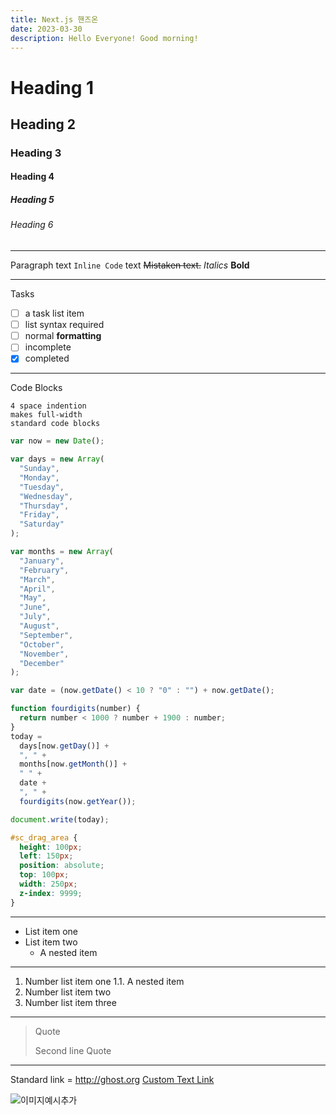 ```yaml
---
title: Next.js 핸즈온
date: 2023-03-30
description: Hello Everyone! Good morning!
---
```


# Heading 1

## Heading 2

### Heading 3

#### Heading 4

##### Heading 5

###### Heading 6

---

Paragraph
text `Inline Code` text
~~Mistaken text.~~
_Italics_
**Bold**

---

Tasks

- [ ] a task list item
- [ ] list syntax required
- [ ] normal **formatting**
- [ ] incomplete
- [x] completed

---

Code Blocks

    4 space indention
    makes full-width
    standard code blocks

```js
var now = new Date();

var days = new Array(
  "Sunday",
  "Monday",
  "Tuesday",
  "Wednesday",
  "Thursday",
  "Friday",
  "Saturday"
);

var months = new Array(
  "January",
  "February",
  "March",
  "April",
  "May",
  "June",
  "July",
  "August",
  "September",
  "October",
  "November",
  "December"
);

var date = (now.getDate() < 10 ? "0" : "") + now.getDate();

function fourdigits(number) {
  return number < 1000 ? number + 1900 : number;
}
today =
  days[now.getDay()] +
  ", " +
  months[now.getMonth()] +
  " " +
  date +
  ", " +
  fourdigits(now.getYear());

document.write(today);
```

```css
#sc_drag_area {
  height: 100px;
  left: 150px;
  position: absolute;
  top: 100px;
  width: 250px;
  z-index: 9999;
}
```

---

- List item one
- List item two
  - A nested item

---

1. Number list item one
   1.1. A nested item
2. Number list item two
3. Number list item three

---

> Quote
>
> Second line Quote

---

Standard link = http://ghost.org
[Custom Text Link](http://ghost.org)

![이미지예시추가](/posts/example.jpg)
